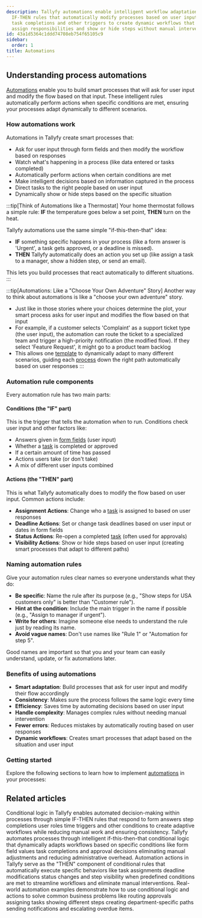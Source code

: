 ```yaml
---
description: Tallyfy automations enable intelligent workflow adaptation through conditional
  IF-THEN rules that automatically modify processes based on user input form responses
  task completions and other triggers to create dynamic workflows that route tasks
  assign responsibilities and show or hide steps without manual intervention.
id: 43a1d5364c1ddd74708eb754f65105c9
sidebar:
  order: 1
title: Automations
---
```


## Understanding process automations

[Automations](/products/pro/documenting/templates/automations/) enable you to build smart processes that will ask for user input and modify the flow based on that input. These intelligent rules automatically perform actions when specific conditions are met, ensuring your processes adapt dynamically to different scenarios.

### How automations work

Automations in Tallyfy create smart processes that:
- Ask for user input through form fields and then modify the workflow based on responses
- Watch what's happening in a process (like data entered or tasks completed)
- Automatically perform actions when certain conditions are met
- Make intelligent decisions based on information captured in the process
- Direct tasks to the right people based on user input
- Dynamically show or hide steps based on the specific situation

:::tip[Think of Automations like a Thermostat]
Your home thermostat follows a simple rule: **IF** the temperature goes below a set point, **THEN** turn on the heat.

Tallyfy automations use the same simple "if-this-then-that" idea:

- **IF** something specific happens in your process (like a form answer is 'Urgent', a task gets approved, or a deadline is missed).
- **THEN** Tallyfy automatically does an action you set up (like assign a task to a manager, show a hidden step, or send an email).

This lets you build processes that react automatically to different situations.
:::

:::tip[Automations: Like a "Choose Your Own Adventure" Story]
Another way to think about automations is like a "choose your own adventure" story.

- Just like in those stories where your choices determine the plot, your smart process asks for user input and modifies the flow based on that input
- For example, if a customer selects 'Complaint' as a support ticket type (the user input), the automation can route the ticket to a specialized team and trigger a high-priority notification (the modified flow). If they select 'Feature Request', it might go to a product team backlog
- This allows one [template](/products/pro/documenting/templates/) to dynamically adapt to many different scenarios, guiding each [process](/products/pro/tracking-and-tasks/processes/) down the right path automatically based on user responses
:::

### Automation rule components

Every automation rule has two main parts:

#### Conditions (the "IF" part)
This is the trigger that tells the automation *when* to run. Conditions check user input and other factors like:
- Answers given in [form fields](/products/pro/tracking-and-tasks/tasks/what-are-form-fields-in-tallyfy/) (user input)
- Whether a [task](/products/pro/tracking-and-tasks/tasks/) is completed or approved
- If a certain amount of time has passed
- Actions users take (or don't take)
- A mix of different user inputs combined

#### Actions (the "THEN" part)
This is what Tallyfy automatically does to modify the flow based on user input. Common actions include:
- **Assignment Actions**: Change who a [task](/products/pro/tracking-and-tasks/tasks/) is assigned to based on user responses
- **Deadline Actions**: Set or change task deadlines based on user input or dates in form fields
- **Status Actions**: Re-open a completed [task](/products/pro/tracking-and-tasks/tasks/) (often used for approvals)
- **Visibility Actions**: Show or hide steps based on user input (creating smart processes that adapt to different paths)

### Naming automation rules

Give your automation rules clear names so everyone understands what they do:

- **Be specific**: Name the rule after its purpose (e.g., "Show steps for USA customers only" is better than "Customer rule").
- **Hint at the condition**: Include the main trigger in the name if possible (e.g., "Assign to manager if urgent").
- **Write for others**: Imagine someone else needs to understand the rule just by reading its name.
- **Avoid vague names**: Don't use names like "Rule 1" or "Automation for step 5".

Good names are important so that you and your team can easily understand, update, or fix automations later.

### Benefits of using automations

- **Smart adaptation**: Build processes that ask for user input and modify their flow accordingly
- **Consistency**: Makes sure the process follows the same logic every time
- **Efficiency**: Saves time by automating decisions based on user input
- **Handle complexity**: Manages complex rules without needing manual intervention
- **Fewer errors**: Reduces mistakes by automatically routing based on user responses
- **Dynamic workflows**: Creates smart processes that adapt based on the situation and user input

### Getting started

Explore the following sections to learn how to implement [automations](/products/pro/documenting/templates/automations/) in your processes:


<PageTree />


## Related articles
<CardGrid>
<LinkTitleCard header="<b>Automations > Conditionals</b>" href="/products/pro/documenting/templates/automations/conditionals/" > Conditional logic in Tallyfy enables automated decision-making within processes through simple IF-THEN rules that respond to form answers step completions user roles time triggers and other conditions to create adaptive workflows while reducing manual work and ensuring consistency. </LinkTitleCard>
<LinkTitleCard header="<b>Tutorials > Create an automation</b>" href="/products/pro/tutorials/how-can-tallyfy-automate-and-streamline-my-processes/" > Tallyfy automates processes through intelligent if-this-then-that conditional logic that dynamically adapts workflows based on specific conditions like form field values task completions and approval decisions eliminating manual adjustments and reducing administrative overhead. </LinkTitleCard>
<LinkTitleCard header="<b>Automations > Actions</b>" href="/products/pro/documenting/templates/automations/actions/" > Automation actions in Tallyfy serve as the "THEN" component of conditional rules that automatically execute specific behaviors like task assignments deadline modifications status changes and step visibility when predefined conditions are met to streamline workflows and eliminate manual interventions. </LinkTitleCard>
<LinkTitleCard header="<b>Automations > Examples</b>" href="/products/pro/documenting/templates/automations/examples/" > Real-world automation examples demonstrate how to use conditional logic and actions to solve common business problems like routing approvals assigning tasks showing different steps creating department-specific paths sending notifications and escalating overdue items. </LinkTitleCard>
</CardGrid>